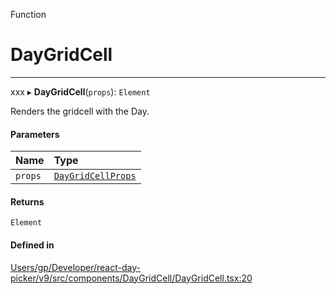 <SectionTitle>Function</SectionTitle>

# DayGridCell

---

xxx
▸ **DayGridCell**(`props`): `Element`

Renders the gridcell with the Day.

#### Parameters

| Name | Type |
| :------ | :------ |
| `props` | [`DayGridCellProps`](/api/interfaces/DayGridCellProps.md) |

#### Returns

`Element`

#### Defined in

[Users/gp/Developer/react-day-picker/v9/src/components/DayGridCell/DayGridCell.tsx:20](https://github.com/gpbl/react-day-picker/blob/4d332a01b/src/components/DayGridCell/DayGridCell.tsx#L20)
